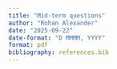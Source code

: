```yaml
---
title: "Mid-term questions"
author: "Rohan Alexander"
date: "2025-09-22"
date-format: "D MMMM, YYYY"
format: pdf
bibliography: references.bib
---
```



